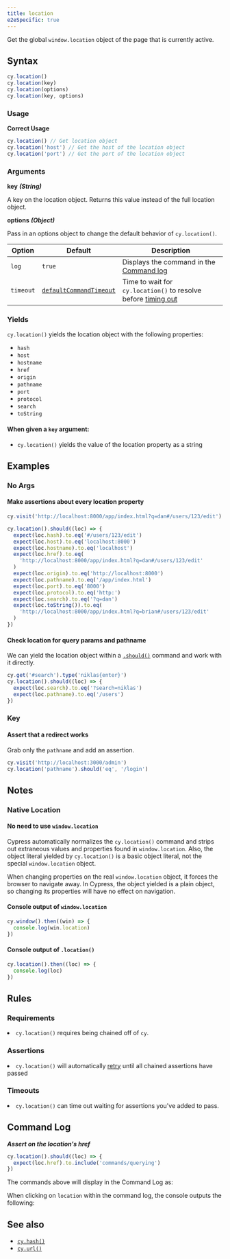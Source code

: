 ```yaml
---
title: location
e2eSpecific: true
---
```


Get the global `window.location` object of the page that is currently active.

## Syntax

```javascript
cy.location()
cy.location(key)
cy.location(options)
cy.location(key, options)
```

### Usage

**<Icon name="check-circle" color="green"></Icon> Correct Usage**

```javascript
cy.location() // Get location object
cy.location('host') // Get the host of the location object
cy.location('port') // Get the port of the location object
```

### Arguments

**<Icon name="angle-right"></Icon> key** **_(String)_**

A key on the location object. Returns this value instead of the full location
object.

**<Icon name="angle-right"></Icon> options** **_(Object)_**

Pass in an options object to change the default behavior of `cy.location()`.

| Option    | Default                                                              | Description                                                                              |
| --------- | -------------------------------------------------------------------- | ---------------------------------------------------------------------------------------- |
| `log`     | `true`                                                               | Displays the command in the [Command log](/guides/core-concepts/cypress-app#Command-Log) |
| `timeout` | [`defaultCommandTimeout`](/guides/references/configuration#Timeouts) | Time to wait for `cy.location()` to resolve before [timing out](#Timeouts)               |

### Yields [<Icon name="question-circle"/>](/guides/core-concepts/introduction-to-cypress#Subject-Management)

`cy.location()` yields the location object with the following properties:

- `hash`
- `host`
- `hostname`
- `href`
- `origin`
- `pathname`
- `port`
- `protocol`
- `search`
- `toString`

#### When given a `key` argument:

- `cy.location()` yields the value of the location property as a string

## Examples

### No Args

#### Make assertions about every location property

```javascript
cy.visit('http://localhost:8000/app/index.html?q=dan#/users/123/edit')

cy.location().should((loc) => {
  expect(loc.hash).to.eq('#/users/123/edit')
  expect(loc.host).to.eq('localhost:8000')
  expect(loc.hostname).to.eq('localhost')
  expect(loc.href).to.eq(
    'http://localhost:8000/app/index.html?q=dan#/users/123/edit'
  )
  expect(loc.origin).to.eq('http://localhost:8000')
  expect(loc.pathname).to.eq('/app/index.html')
  expect(loc.port).to.eq('8000')
  expect(loc.protocol).to.eq('http:')
  expect(loc.search).to.eq('?q=dan')
  expect(loc.toString()).to.eq(
    'http://localhost:8000/app/index.html?q=brian#/users/123/edit'
  )
})
```

#### Check location for query params and pathname

We can yield the location object within a [`.should()`](/api/commands/should)
command and work with it directly.

```javascript
cy.get('#search').type('niklas{enter}')
cy.location().should((loc) => {
  expect(loc.search).to.eq('?search=niklas')
  expect(loc.pathname).to.eq('/users')
})
```

### Key

#### Assert that a redirect works

Grab only the `pathname` and add an assertion.

```javascript
cy.visit('http://localhost:3000/admin')
cy.location('pathname').should('eq', '/login')
```

## Notes

### Native Location

#### No need to use `window.location`

Cypress automatically normalizes the `cy.location()` command and strips out
extraneous values and properties found in `window.location`. Also, the object
literal yielded by `cy.location()` is a basic object literal, not the special
`window.location` object.

When changing properties on the real `window.location` object, it forces the
browser to navigate away. In Cypress, the object yielded is a plain object, so
changing its properties will have no effect on navigation.

#### Console output of `window.location`

```javascript
cy.window().then((win) => {
  console.log(win.location)
})
```

<DocsImage src="/img/api/location/window-location-object-printed-in-console-log.png" alt="Console.log of window.location" ></DocsImage>

#### Console output of `.location()`

```javascript
cy.location().then((loc) => {
  console.log(loc)
})
```

<DocsImage src="/img/api/location/special-cypress-location-object-logged-in-console-output.png" alt="Console Log of Cypress location command" ></DocsImage>

## Rules

### Requirements [<Icon name="question-circle"/>](/guides/core-concepts/introduction-to-cypress#Chains-of-Commands)

<List><li>`cy.location()` requires being chained off of `cy`.</li></List>

### Assertions [<Icon name="question-circle"/>](/guides/core-concepts/introduction-to-cypress#Assertions)

<List><li>`cy.location()` will automatically
[retry](/guides/core-concepts/retry-ability) until all chained assertions have
passed</li></List>

### Timeouts [<Icon name="question-circle"/>](/guides/core-concepts/introduction-to-cypress#Timeouts)

<List><li>`cy.location()` can time out waiting for assertions you've added to
pass.</li></List>

## Command Log

**_Assert on the location's href_**

```javascript
cy.location().should((loc) => {
  expect(loc.href).to.include('commands/querying')
})
```

The commands above will display in the Command Log as:

<DocsImage src="/img/api/location/make-assertion-about-location-url-in-tests.png" alt="Command Log of Cypress location command" ></DocsImage>

When clicking on `location` within the command log, the console outputs the
following:

<DocsImage src="/img/api/location/location-object-in-console-log.png" alt="Console Log of Cypress location command" ></DocsImage>

## See also

- [`cy.hash()`](/api/commands/hash)
- [`cy.url()`](/api/commands/url)

